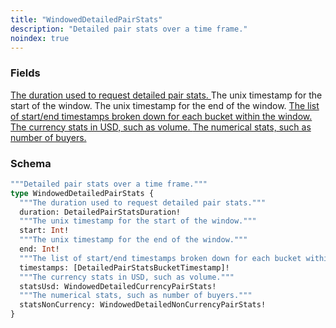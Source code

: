 ```yaml
---
title: "WindowedDetailedPairStats"
description: "Detailed pair stats over a time frame."
noindex: true
---
```


### Fields

<a href="/api-reference/types/detailedpairstatsduration">
  <ResponseField name="duration" type="DetailedPairStatsDuration!" required>
    The duration used to request detailed pair stats.
  </ResponseField>
</a>

<ResponseField name="start" type="Int!" required>
  The unix timestamp for the start of the window.
</ResponseField>

<ResponseField name="end" type="Int!" required>
  The unix timestamp for the end of the window.
</ResponseField>

<a href="/api-reference/types/detailedpairstatsbuckettimestamp">
  <ResponseField name="timestamps" type="[DetailedPairStatsBucketTimestamp]!" required>
    The list of start/end timestamps broken down for each bucket within the window.
  </ResponseField>
</a>

<a href="/api-reference/types/windoweddetailedcurrencypairstats">
  <ResponseField name="statsUsd" type="WindowedDetailedCurrencyPairStats!" required>
    The currency stats in USD, such as volume.
  </ResponseField>
</a>

<a href="/api-reference/types/windoweddetailednoncurrencypairstats">
  <ResponseField name="statsNonCurrency" type="WindowedDetailedNonCurrencyPairStats!" required>
    The numerical stats, such as number of buyers.
  </ResponseField>
</a>

### Schema


```graphql 
"""Detailed pair stats over a time frame."""
type WindowedDetailedPairStats {
  """The duration used to request detailed pair stats."""
  duration: DetailedPairStatsDuration!
  """The unix timestamp for the start of the window."""
  start: Int!
  """The unix timestamp for the end of the window."""
  end: Int!
  """The list of start/end timestamps broken down for each bucket within the window."""
  timestamps: [DetailedPairStatsBucketTimestamp]!
  """The currency stats in USD, such as volume."""
  statsUsd: WindowedDetailedCurrencyPairStats!
  """The numerical stats, such as number of buyers."""
  statsNonCurrency: WindowedDetailedNonCurrencyPairStats!
}
```
